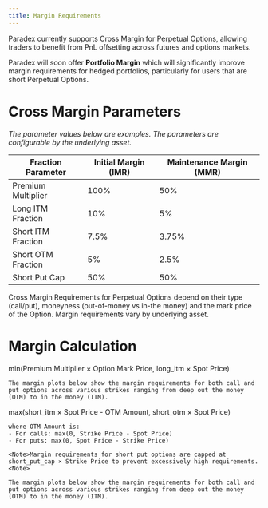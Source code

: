 ```yaml
---
title: Margin Requirements
---
```


Paradex currently supports Cross Margin for Perpetual Options, allowing traders to benefit from PnL offsetting across futures and options markets.

<Note>Paradex will soon offer **Portfolio Margin** which will significantly improve margin requirements for hedged portfolios, particularly for users that are short Perpetual Options.<Note>

# Cross Margin Parameters

*The parameter values below are examples. The parameters are configurable by the underlying asset.*

| **Fraction Parameter** | **Initial Margin (IMR)** | **Maintenance Margin (MMR)** |
|------------------------|--------------------------|------------------------------|
| Premium Multiplier     | 100%                     | 50%                          |
| Long ITM Fraction      | 10%                      | 5%                           |
| Short ITM Fraction     | 7.5%                     | 3.75%                        |
| Short OTM Fraction     | 5%                       | 2.5%                         |
| Short Put Cap          | 50%                      | 50%                          |

<Tip title="Core Idea" icon="leaf">
Cross Margin Requirements for Perpetual Options depend on their type (call/put), moneyness (out-of-money vs in-the money) and the mark price of the Option. Margin requirements vary by underlying asset.
</Tip>

# Margin Calculation

<Tabs>
  <Tab title="Buying Options">
    min(Premium Multiplier × Option Mark Price, long_itm × Spot Price)

    The margin plots below show the margin requirements for both call and put options across various strikes ranging from deep out the money (OTM) to in the money (ITM).
  <Tab>
  
  <Tab title="Selling Options">
    max(short_itm × Spot Price - OTM Amount, short_otm × Spot Price)

    where OTM Amount is:
    - For calls: max(0, Strike Price - Spot Price)
    - For puts: max(0, Spot Price - Strike Price)

    <Note>Margin requirements for short put options are capped at short_put_cap × Strike Price to prevent excessively high requirements.<Note>

    The margin plots below show the margin requirements for both call and put options across various strikes ranging from deep out the money (OTM) to in the money (ITM).
  <Tab>
</Tabs>
